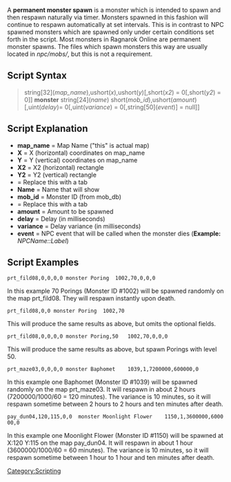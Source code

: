 A '''permanent monster spawn''' is a monster which is intended to spawn and then respawn naturally via timer. Monsters spawned in this fashion will continue to respawn automatically at set intervals. This is in contrast to NPC spawned monsters which are spawned only under certain conditions set forth in the script. Most monsters in Ragnarok Online are permanent monster spawns. The files which spawn monsters this way are usually located in ''npc/mobs/'', but this is not a requirement.

== Script Syntax ==
<blockquote style="color:#111111; background:#FFFFFF; padding:1em; border:1px solid #8FBC8F">
string[32](''map_name''),ushort(''x''),ushort(''y'')[,short(''x2'') = 0[,short(''y2'') = 0]]	<TAB>	'''monster''' string[24](''name'')	<TAB>	short(''mob_id''),ushort(''amount'')[,uint(''delay'')= 0[,uint(''variance'') = 0[,string[50](''event'')] = null]]
</blockquote>

== Script Explanation ==
* '''map_name'''	= Map Name ("this" is actual map)
* '''X'''		= X (horizontal) coordinates on map_name
* '''Y'''		= Y (vertical) coordinates on map_name
* '''X2'''		= X2 (horizontal) rectangle
* '''Y2'''		= Y2 (vertical) rectangle
* '''<TAB>'''		= Replace this with a tab
* '''Name'''		= Name that will show
* '''mob_id'''		= Monster ID (from mob_db)
* '''<TAB>'''		= Replace this with a tab
* '''amount'''		= Amount to be spawned
* '''delay'''		= Delay (in milliseconds)
* '''variance'''	= Delay variance (in milliseconds)
* '''event'''		= NPC event that will be called when the monster dies ('''Example:''' ''NPCName::Label'')

== Script Examples ==
 prt_fild08,0,0,0,0	monster	Poring	1002,70,0,0,0
In this example 70 Porings (Monster ID #1002) will be spawned randomly on the map prt_fild08. They will respawn instantly upon death.

 prt_fild08,0,0	monster	Poring	1002,70
This will produce the same results as above, but omits the optional fields.

 prt_fild08,0,0,0,0	monster	Poring,50	1002,70,0,0,0
This will produce the same results as above, but spawn Porings with level 50.

 prt_maze03,0,0,0,0	monster	Baphomet	1039,1,7200000,600000,0
In this example one Baphomet (Monster ID #1039) will be spawned randomly on the map prt_maze03. It will respawn in about 2 hours (7200000/1000/60 = 120 minutes). The variance is 10 minutes, so it will respawn sometime between 2 hours to 2 hours and ten minutes after death.

 pay_dun04,120,115,0,0	monster	Moonlight Flower	1150,1,3600000,600000,0
In this example one Moonlight Flower (Monster ID #1150) will be spawned at X:120 Y:115 on the map pay_dun04. It will respawn in about 1 hour (3600000/1000/60 = 60 minutes). The variance is 10 minutes, so it will respawn sometime between 1 hour to 1 hour and ten minutes after death.

[[Category:Scripting]]